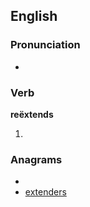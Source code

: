 ==English==

===Pronunciation===
* {{a|UK}} {{IPA|/ɹi.ɛksˈtɛndz/}}

===Verb===
'''reëxtends'''

# {{third-person singular of|[[reëxtend]]}}

===Anagrams===
* {{alphagram|deeenrstx}}
* [[extenders#English|extenders]]